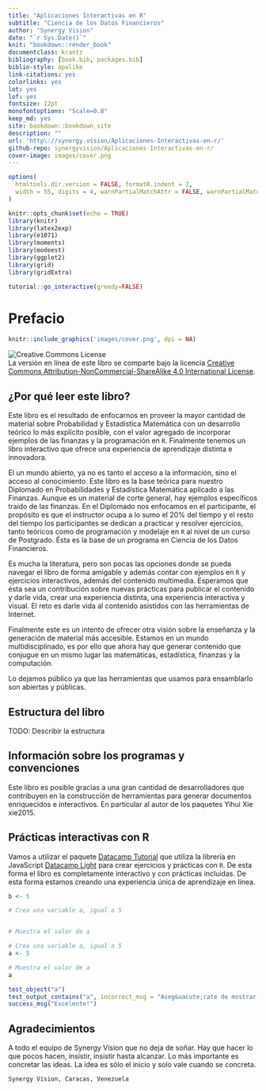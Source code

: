 ```yaml
--- 
title: "Aplicaciones Interactivas en R"
subtitle: "Ciencia de los Datos Financieros"
author: "Synergy Vision"
date: "`r Sys.Date()`"
knit: "bookdown::render_book"
documentclass: krantz
bibliography: [book.bib, packages.bib]
biblio-style: apalike
link-citations: yes
colorlinks: yes
lot: yes
lof: yes
fontsize: 12pt
monofontoptions: "Scale=0.8"
keep_md: yes
site: bookdown::bookdown_site
description: ""
url: 'http\://synergy.vision/Aplicaciones-Interactivas-en-r/'
github-repo: synergyvision/Aplicaciones-Interactivas-en-r/
cover-image: images/cover.png
---
```


```r
options(
  htmltools.dir.version = FALSE, formatR.indent = 2,
  width = 55, digits = 4, warnPartialMatchAttr = FALSE, warnPartialMatchDollar = FALSE
)

knitr::opts_chunk$set(echo = TRUE)
library(knitr)
library(latex2exp)
library(e1071)
library(moments)
library(modeest)
library(ggplot2)
library(grid)
library(gridExtra)
```

```r
tutorial::go_interactive(greedy=FALSE)
```

# Prefacio {-}

```r
knitr::include_graphics('images/cover.png', dpi = NA)
```


![Creative Commons License](images/by-nc-sa.png)  
La versión en línea de este libro se comparte bajo la licencia [Creative Commons Attribution-NonCommercial-ShareAlike 4.0 International License](http://creativecommons.org/licenses/by-nc-sa/4.0/).

## ¿Por qué  leer este libro? {-}

Este libro es el resultado de enfocarnos en proveer la mayor cantidad de material sobre Probabilidad y Estadística Matemática con un desarrollo teórico lo más explícito posible, con el valor agregado de incorporar ejemplos de las finanzas y la programación en `R`. Finalmente tenemos un libro interactivo que ofrece una experiencia de aprendizaje distinta e innovadora.

El un mundo abierto, ya no es tanto el acceso a la información, sino el acceso al conocimiento. Este libro es la base teórica para nuestro Diplomado en Probabilidades y Estadística Matemática aplicado a las Finanzas. Aunque es un material de corte general, hay ejemplos específicos traido de las finanzas. En el Diplomado nos enfocamos en el participante, el propósito es que el instructor ocupa a lo sumo el 20% del tiempo y el resto del tiempo los participantes se dedican a practicar y resolver ejercicios, tanto teóricos como de programación y modelaje en `R` al nivel de un curso de Postgrado. Ésta es la base de un programa en Ciencia de los Datos Financieros.

Es mucha la literatura, pero son pocas las opciones donde se pueda navegar el libro de forma amigable y además contar con ejemplos en `R` y ejercicios interactivos, además del contenido multimedia. Esperamos que ésta sea un contribución sobre nuevas prácticas para publicar el contenido y darle vida, crear una experiencia distinta, una experiencia interactiva y visual. El reto es darle vida al contenido asistidos con las herramientas de Internet.

Finalmente este es un intento de ofrecer otra visión sobre la enseñanza y la generación de material más accesible. Estamos en un mundo multidisciplinado, es por ello que ahora hay que generar contenido que conjugue en un mismo lugar las matemáticas, estadística, finanzas y la computación.

Lo dejamos público ya que las herramientas que usamos para ensamblarlo son abiertas y públicas.

## Estructura del libro {-}

TODO: Describir la estructura

## Información sobre los programas y convenciones {-}

Este libro es posible gracias a una gran cantidad de desarrolladores que contribuyen en la construcción de herramientas para generar documentos enriquecidos e interactivos. En particular al autor de los paquetes Yihui Xie xie2015.

## Prácticas interactivas con R {-}

Vamos a utilizar el paquete [Datacamp Tutorial](https://github.com/datacamp/tutorial) que utiliza la librería en JavaScript [Datacamp Light](https://github.com/datacamp/datacamp-light) para crear ejercicios y prácticas con `R`. De esta forma el libro es completamente interactivo y con prácticas incluidas. De esta forma estamos creando una experiencia única de aprendizaje en línea.

```r
b <- 5
```

```r
# Crea una variable a, igual a 5


# Muestra el valor de a


```

```r
# Crea una variable a, igual a 5
a <- 5

# Muestra el valor de a
a
```

```r
test_object("a")
test_output_contains("a", incorrect_msg = "Aseg&uacute;rate de mostrar el valor de `a`.")
success_msg("Excelente!")
```

## Agradecimientos {-}

A todo el equipo de Synergy Vision que no deja de soñar. Hay que hacer lo que pocos hacen, insistir, insistir hasta alcanzar. Lo más importante es concretar las ideas. La idea es sólo el inicio y solo vale cuando se concreta.


```block2
Synergy Vision, Caracas, Venezuela
```







